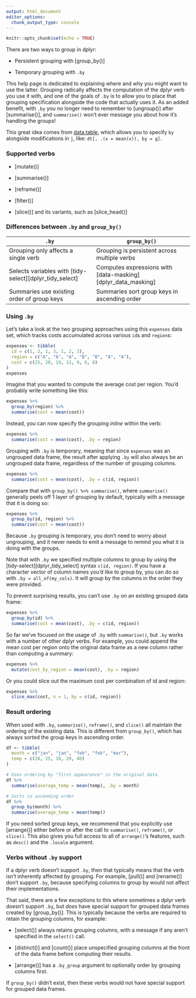 ```yaml
---
output: html_document
editor_options: 
  chunk_output_type: console
---
```


```r
knitr::opts_chunk$set(echo = TRUE)
```

There are two ways to group in dplyr:

-   Persistent grouping with [group_by()]

-   Temporary grouping with `.by`

This help page is dedicated to explaining where and why you might want to use the latter.
Grouping radically affects the computation of the dplyr verb you use it with, and one of the goals of `.by` is to allow you to place that grouping specification alongside the code that actually uses it.
As an added benefit, with `.by` you no longer need to remember to [ungroup()] after [summarise()], and `summarise()` won't ever message you about how it's handling the groups!

This great idea comes from [data.table](https://CRAN.R-project.org/package=data.table), which allows you to specify `by` alongside modifications in `j`, like: `dt[, .(x = mean(x)), by = g]`.

### Supported verbs

-   [mutate()]

-   [summarise()]

-   [reframe()]

-   [filter()]

-   [slice()] and its variants, such as [slice_head()]

### Differences between `.by` and `group_by()`

| `.by`                                                   | `group_by()`                                                 |
|---------------------------------------------------------|--------------------------------------------------------------|
| Grouping only affects a single verb                     | Grouping is persistent across multiple verbs                 |
| Selects variables with [tidy-select][dplyr_tidy_select] | Computes expressions with [data-masking][dplyr_data_masking] |
| Summaries use existing order of group keys              | Summaries sort group keys in ascending order                 |

### Using `.by`

Let's take a look at the two grouping approaches using this `expenses` data set, which tracks costs accumulated across various `id`s and `region`s:

```r
expenses <- tibble(
  id = c(1, 2, 1, 3, 1, 2, 3),
  region = c("A", "A", "A", "B", "B", "A", "A"),
  cost = c(25, 20, 19, 12, 9, 6, 6)
)
expenses
```

Imagine that you wanted to compute the average cost per region.
You'd probably write something like this:

```r
expenses %>%
  group_by(region) %>%
  summarise(cost = mean(cost))
```

Instead, you can now specify the grouping *inline* within the verb:

```r
expenses %>%
  summarise(cost = mean(cost), .by = region)
```

Grouping with `.by` is temporary, meaning that since `expenses` was an ungrouped data frame, the result after applying `.by` will also always be an ungrouped data frame, regardless of the number of grouping columns.

```r
expenses %>%
  summarise(cost = mean(cost), .by = c(id, region))
```

Compare that with `group_by() %>% summarise()`, where `summarise()` generally peels off 1 layer of grouping by default, typically with a message that it is doing so:

```r
expenses %>%
  group_by(id, region) %>%
  summarise(cost = mean(cost))
```

Because `.by` grouping is temporary, you don't need to worry about ungrouping, and it never needs to emit a message to remind you what it is doing with the groups.

Note that with `.by` we specified multiple columns to group by using the [tidy-select][dplyr_tidy_select] syntax `c(id, region)`.
If you have a character vector of column names you'd like to group by, you can do so with `.by = all_of(my_cols)`.
It will group by the columns in the order they were provided.

To prevent surprising results, you can't use `.by` on an existing grouped data frame:

```r
expenses %>% 
  group_by(id) %>%
  summarise(cost = mean(cost), .by = c(id, region))
```

So far we've focused on the usage of `.by` with `summarise()`, but `.by` works with a number of other dplyr verbs.
For example, you could append the mean cost per region onto the original data frame as a new column rather than computing a summary:

```r
expenses %>%
  mutate(cost_by_region = mean(cost), .by = region)
```

Or you could slice out the maximum cost per combination of id and region:

```r
expenses %>%
  slice_max(cost, n = 1, by = c(id, region))
```

### Result ordering

When used with `.by`, `summarise()`, `reframe()`, and `slice()` all maintain the ordering of the existing data.
This is different from `group_by()`, which has always sorted the group keys in ascending order.

```r
df <- tibble(
  month = c("jan", "jan", "feb", "feb", "mar"),
  temp = c(20, 25, 18, 20, 40)
)

# Uses ordering by "first appearance" in the original data
df %>%
  summarise(average_temp = mean(temp), .by = month)

# Sorts in ascending order
df %>%
  group_by(month) %>%
  summarise(average_temp = mean(temp))
```

If you need sorted group keys, we recommend that you explicitly use [arrange()] either before or after the call to `summarise()`, `reframe()`, or `slice()`.
This also gives you full access to all of `arrange()`'s features, such as `desc()` and the `.locale` argument.

### Verbs without `.by` support

If a dplyr verb doesn't support `.by`, then that typically means that the verb isn't inherently affected by grouping.
For example, [pull()] and [rename()] don't support `.by`, because specifying columns to group by would not affect their implementations.

That said, there are a few exceptions to this where sometimes a dplyr verb doesn't support `.by`, but *does* have special support for grouped data frames created by [group_by()].
This is typically because the verbs are required to retain the grouping columns, for example:

-   [select()] always retains grouping columns, with a message if any aren't specified in the `select()` call.

-   [distinct()] and [count()] place unspecified grouping columns at the front of the data frame before computing their results.

-   [arrange()] has a `.by_group` argument to optionally order by grouping columns first.

If `group_by()` didn't exist, then these verbs would not have special support for grouped data frames.
